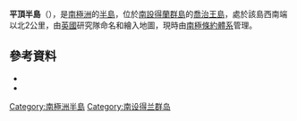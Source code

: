 {{coord|62|13|S|59|2|W|source:GNIS|display=title}}

'''平頂半島'''（{{lang-en|Flat Top Peninsula}}），是[[南極洲|南極洲]]的[[半島|半島]]，位於[[南設得蘭群島|南設得蘭群島]]的[[喬治王島|喬治王島]]，處於該島西南端以北2公里，由[[英國|英國]]研究隊命名和繪入地圖，現時由[[南極條約體系|南極條約體系]]管理。

==參考資料==
*{{cite gnis | type = antarid | id = 5010| name = Flat Top Peninsula | accessdate = 2012-03-27}}
*{{usgs-gazetteer|id=5010}}

{{Antarctica-geo-stub}}
[[Category:南極洲半島|Category:南極洲半島]]
[[Category:南设得兰群岛|Category:南设得兰群岛]]